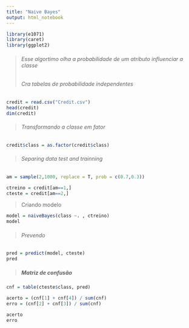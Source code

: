 ```yaml
---
title: "Naive Bayes"
output: html_notebook
---
```


```r
library(e1071)
library(caret)
library(ggplot2)
```

> ###### Esse algortimo olha a probabilidade de um atributo influenciar a classe
> ###### Cra tabelas de probabilidade independentes

```r
credit = read.csv("Credit.csv")
head(credit)
dim(credit)
```
> ###### Transformando a classe em fator

```r
credit$class = as.factor(credit$class)
```

> ###### Separing data test and trainning

```r

am = sample(2,1000, replace = T, prob = c(0.7,0.3))

ctreino = credit[am==1,]
cteste = credit[am==2,]

```

> ####### Criando modelo

```r
model = naiveBayes(class ~. , ctreino)
model
```
> ###### Prevendo

```r
pred = predict(model, cteste)
pred
```
> ##### Matriz de confusão

```r
cnf = table(cteste$class, pred)

acerto = (cnf[1] + cnf[4]) / sum(cnf)
erro = (cnf[2] + cnf[3]) / sum(cnf)

acerto
erro
```

